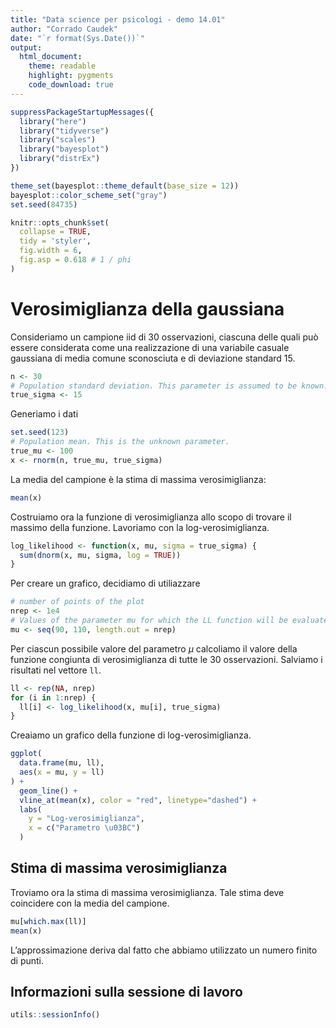 ```yaml
---
title: "Data science per psicologi - demo 14.01"
author: "Corrado Caudek"
date: "`r format(Sys.Date())`"
output:
  html_document:
    theme: readable
    highlight: pygments
    code_download: true
---
```


```r
suppressPackageStartupMessages({
  library("here")
  library("tidyverse")
  library("scales")
  library("bayesplot")
  library("distrEx")
})

theme_set(bayesplot::theme_default(base_size = 12))
bayesplot::color_scheme_set("gray")
set.seed(84735)

knitr::opts_chunk$set(
  collapse = TRUE,
  tidy = 'styler',
  fig.width = 6,
  fig.asp = 0.618 # 1 / phi
)
```

# Verosimiglianza della gaussiana

Consideriamo un campione iid di 30 osservazioni, ciascuna delle quali può essere considerata come una realizzazione di una variabile casuale gaussiana di media comune sconosciuta e di deviazione standard 15.

```r
n <- 30 
# Population standard deviation. This parameter is assumed to be known.
true_sigma <- 15 
```

Generiamo i dati

```r
set.seed(123)
# Population mean. This is the unknown parameter.
true_mu <- 100 
x <- rnorm(n, true_mu, true_sigma)
```

La media del campione è la stima di massima verosimiglianza:

```r
mean(x)
```

Costruiamo ora la funzione di verosimiglianza allo scopo di trovare il massimo della funzione.  Lavoriamo con la log-verosimiglianza.

```r
log_likelihood <- function(x, mu, sigma = true_sigma) {
  sum(dnorm(x, mu, sigma, log = TRUE))
}
```

Per creare un grafico, decidiamo di utiliazzare

```r
# number of points of the plot
nrep <- 1e4
# Values of the parameter mu for which the LL function will be evaluated.
mu <- seq(90, 110, length.out = nrep)
```

Per ciascun possibile valore del parametro $\mu$ calcoliamo il valore della funzione congiunta di verosimiglianza di tutte le 30 osservazioni. Salviamo i risultati nel vettore `ll`.

```r
ll <- rep(NA, nrep)
for (i in 1:nrep) {
  ll[i] <- log_likelihood(x, mu[i], true_sigma)
}
```

Creaiamo un grafico della funzione di log-verosimiglianza.

```r
ggplot(
  data.frame(mu, ll),
  aes(x = mu, y = ll)
) +
  geom_line() +
  vline_at(mean(x), color = "red", linetype="dashed") +
  labs(
    y = "Log-verosimiglianza",
    x = c("Parametro \u03BC")
  ) 
```

## Stima di massima verosimiglianza

Troviamo ora la stima di massima verosimiglianza. Tale stima deve coincidere con la media del campione.

```r
mu[which.max(ll)]
mean(x)
```

L'approssimazione deriva dal fatto che abbiamo utilizzato un numero finito di punti.


## Informazioni sulla sessione di lavoro

```r
utils::sessionInfo()
```



